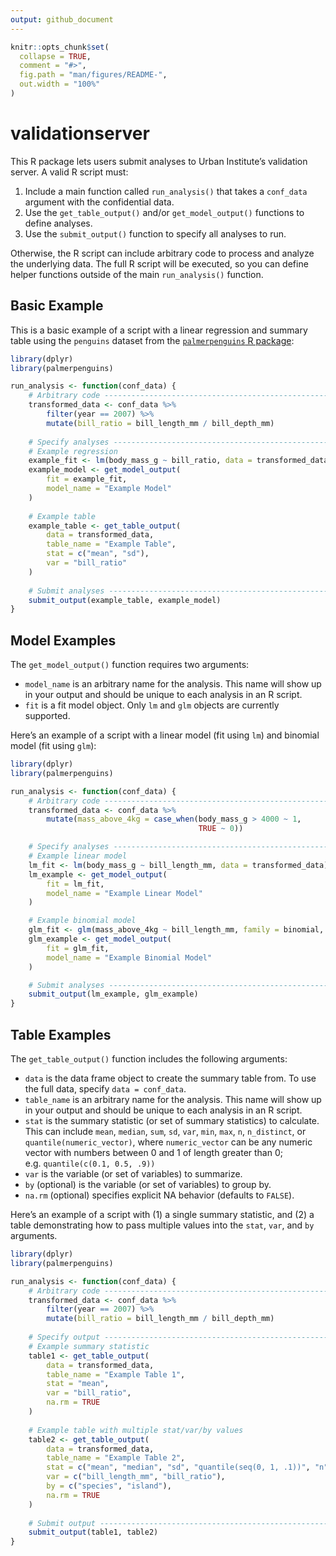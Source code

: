 ```yaml
---
output: github_document
---
```


<!-- README.md is generated from README.Rmd. Please edit that file -->

```r
knitr::opts_chunk$set(
  collapse = TRUE,
  comment = "#>",
  fig.path = "man/figures/README-",
  out.width = "100%"
)
```

# validationserver

This R package lets users submit analyses to Urban Institute's validation server. A valid R script must: 

1. Include a main function called `run_analysis()` that takes a `conf_data` argument with the confidential data. 
2. Use the `get_table_output()` and/or `get_model_output()` functions to define analyses. 
3. Use the `submit_output()` function to specify all analyses to run. 

Otherwise, the R script can include arbitrary code to process and analyze the underlying data. The full R script will be executed, so you can define helper functions outside of the main `run_analysis()` function. 

## Basic Example

This is a basic example of a script with a linear regression and summary table using the `penguins` dataset from the [`palmerpenguins` R package](https://allisonhorst.github.io/palmerpenguins/): 

```r
library(dplyr)
library(palmerpenguins)

run_analysis <- function(conf_data) {
    # Arbitrary code -----------------------------------------------------------
    transformed_data <- conf_data %>%
        filter(year == 2007) %>%
        mutate(bill_ratio = bill_length_mm / bill_depth_mm)
    
    # Specify analyses -----------------------------------------------------------
    # Example regression 
    example_fit <- lm(body_mass_g ~ bill_ratio, data = transformed_data)
    example_model <- get_model_output(
        fit = example_fit, 
        model_name = "Example Model"
    )
    
    # Example table 
    example_table <- get_table_output(
        data = transformed_data,
        table_name = "Example Table",
        stat = c("mean", "sd"),
        var = "bill_ratio"
    )
    
    # Submit analyses ------------------------------------------------------------
    submit_output(example_table, example_model)
}
```

## Model Examples 

The `get_model_output()` function requires two arguments: 

* `model_name` is an arbitrary name for the analysis. This name will show up in your output and should be unique to each analysis in an R script. 
* `fit` is a fit model object. Only `lm` and `glm` objects are currently supported.

Here's an example of a script with a linear model (fit using `lm`) and binomial model (fit using `glm`): 

```r
library(dplyr)
library(palmerpenguins)

run_analysis <- function(conf_data) {
    # Arbitrary code -----------------------------------------------------------
    transformed_data <- conf_data %>%
        mutate(mass_above_4kg = case_when(body_mass_g > 4000 ~ 1, 
                                          TRUE ~ 0))

    # Specify analyses -----------------------------------------------------------
    # Example linear model 
    lm_fit <- lm(body_mass_g ~ bill_length_mm, data = transformed_data)
    lm_example <- get_model_output(
        fit = lm_fit, 
        model_name = "Example Linear Model"
    )

    # Example binomial model 
    glm_fit <- glm(mass_above_4kg ~ bill_length_mm, family = binomial, data = transformed_data)
    glm_example <- get_model_output(
        fit = glm_fit, 
        model_name = "Example Binomial Model"
    )

    # Submit analyses ------------------------------------------------------------
    submit_output(lm_example, glm_example)
}
```

## Table Examples 

The `get_table_output()` function includes the following arguments: 

* `data` is the data frame object to create the summary table from. To use the full data, specify `data = conf_data`. 
* `table_name` is an arbitrary name for the analysis. This name will show up in your output and should be unique to each analysis in an R script. 
* `stat` is the summary statistic (or set of summary statistics) to calculate. This can include `mean`, `median`, `sum`, `sd`, `var`, `min`, `max`, `n`, `n_distinct`, or `quantile(numeric_vector)`, where `numeric_vector` can be any numeric vector with numbers between 0 and 1 of length greater than 0; e.g. `quantile(c(0.1, 0.5, .9))` 
* `var` is the variable (or set of variables) to summarize. 
* `by` (optional) is the variable (or set of variables) to group by. 
* `na.rm` (optional) specifies explicit NA behavior (defaults to `FALSE`). 

Here's an example of a script with (1) a single summary statistic, and (2) a table demonstrating how to pass multiple values into the `stat`, `var`, and `by` arguments. 

```r
library(dplyr)
library(palmerpenguins)

run_analysis <- function(conf_data) {
    # Arbitrary code -----------------------------------------------------------
    transformed_data <- conf_data %>%
        filter(year == 2007) %>%
        mutate(bill_ratio = bill_length_mm / bill_depth_mm)
    
    # Specify output -----------------------------------------------------------
    # Example summary statistic 
    table1 <- get_table_output(
        data = transformed_data, 
        table_name = "Example Table 1",
        stat = "mean", 
        var = "bill_ratio",
        na.rm = TRUE
    )
    
    # Example table with multiple stat/var/by values  
    table2 <- get_table_output(
        data = transformed_data, 
        table_name = "Example Table 2",
        stat = c("mean", "median", "sd", "quantile(seq(0, 1, .1))", "n"),
        var = c("bill_length_mm", "bill_ratio"),
        by = c("species", "island"), 
        na.rm = TRUE
    )
    
    # Submit output ------------------------------------------------------------
    submit_output(table1, table2)
}
```

